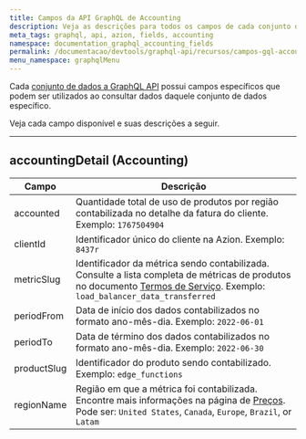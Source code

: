 ```yaml
---
title: Campos da API GraphQL de Accounting
description: Veja as descrições para todos os campos de cada conjunto de dados da API GraphQL de Accounting.
meta_tags: graphql, api, azion, fields, accounting
namespace: documentation_graphql_accounting_fields
permalink: /documentacao/devtools/graphql-api/recursos/campos-gql-accounting/
menu_namespace: graphqlMenu
---
```


Cada [conjunto de dados a GraphQL API](/pt-br/documentacao/devtools/graphql-api/recursos/#conjuntos-de-dados) possui campos específicos que podem ser utilizados ao consultar dados daquele conjunto de dados específico.

Veja cada campo disponível e suas descrições a seguir.

---

## accountingDetail (Accounting)

| Campo | Descrição |
| ----- | --------- |
| accounted | Quantidade total de uso de produtos por região contabilizada no detalhe da fatura do cliente. Exemplo: `1767504904` |
| clientId | Identificador único do cliente na Azion. Exemplo: `8437r` |
| metricSlug | Identificador da métrica sendo contabilizada. Consulte a lista completa de métricas de produtos no documento [Termos de Serviço](/pt-br/documentacao/contratos/tds/#3-metricas-e-metodologias-de-contabilizacao-de-uso-dos-produtos). Exemplo: `load_balancer_data_transferred` |
| periodFrom | Data de início dos dados contabilizados no formato ano-mês-dia. Exemplo: `2022-06-01` |
| periodTo | Data de término dos dados contabilizados no formato ano-mês-dia. Exemplo: `2022-06-30` |
| productSlug | Identificador do produto sendo contabilizado. Exemplo: `edge_functions` |
| regionName | Região em que a métrica foi contabilizada. Encontre mais informações na página de [Preços](/pt-br/documentacao/produtos/precos/). Pode ser: `United States`, `Canada`, `Europe`, `Brazil`, or `Latam` |
